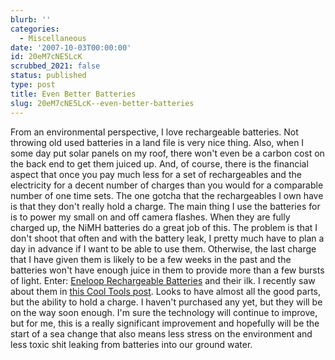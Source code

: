```yaml
---
blurb: ''
categories:
  - Miscellaneous
date: '2007-10-03T00:00:00'
id: 20eM7cNE5LcK
scrubbed_2021: false
status: published
type: post
title: Even Better Batteries
slug: 20eM7cNE5LcK--even-better-batteries
---
```


From an environmental perspective, I love rechargeable batteries.
Not throwing old used batteries in a land file is very nice thing.
Also, when I some day put solar panels on my roof, there won't even
be a carbon cost on the back end to get them juiced up. And, of
course, there is the financial aspect that once you pay much less
for a set of rechargeables and the electricity for a decent number
of charges than you would for a comparable number of one time sets.
The one gotcha that the rechargeables I own have is that they don't
really hold a charge. The main thing I use the batteries for is to
power my small on and off camera flashes. When they are fully
charged up, the NiMH batteries do a great job of this. The problem
is that I don't shoot that often and with the battery leak, I
pretty much have to plan a day in advance if I want to be able to
use them. Otherwise, the last charge that I have given them is
likely to be a few weeks in the past and the batteries won't have
enough juice in them to provide more than a few bursts of light.
Enter: [Eneloop Rechargeable Batteries](http://www.eneloop.info/)
and their ilk. I recently saw about them in
[this Cool Tools post](http://www.kk.org/cooltools/archives/001921.php).
Looks to have almost all the good parts, but the ability to hold a
charge. I haven't purchased any yet, but they will be on the way
soon enough. I'm sure the technology will continue to improve, but
for me, this is a really significant improvement and hopefully will
be the start of a sea change that also means less stress on the
environment and less toxic shit leaking from batteries into our
ground water.
